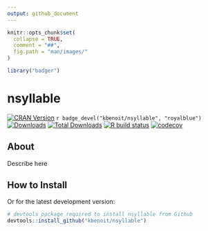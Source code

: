 ```yaml
---
output: github_document
---
```


```r
knitr::opts_chunk$set(
  collapse = TRUE,
  comment = "##",
  fig.path = "man/images/"
)
```
```r
library("badger")
```

# nsyllable

<!-- badges: start -->
[![CRAN Version](https://www.r-pkg.org/badges/version/nsyllable)](https://CRAN.R-project.org/package=nsyllable)
`r badge_devel("kbenoit/nsyllable", "royalblue")`
[![Downloads](https://cranlogs.r-pkg.org/badges/nsyllable)](https://CRAN.R-project.org/package=nsyllable)
[![Total Downloads](https://cranlogs.r-pkg.org/badges/grand-total/nsyllable?color=orange)](https://CRAN.R-project.org/package=nsyllable)
[![R build status](https://github.com/kbenoit/nsyllable/workflows/R-CMD-check/badge.svg)](https://github.com/kbenoit/nsyllable/actions)
[![codecov](https://codecov.io/gh/kbenoit/nsyllable/branch/master/graph/badge.svg)](https://codecov.io/gh/kbenoit/nsyllable) 
<!-- badges: end -->

## About

Describe here

## How to Install

Or for the latest development version:
```r
# devtools package required to install nsyllable from Github 
devtools::install_github("kbenoit/nsyllable") 
```


